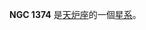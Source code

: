 {{NGCInfoBox|NGCID=NGC 1374|發現者=約翰·弗里德里希·威廉·赫歇爾|發現日期=1837年11月29日|其他編號=ESO 358-23,MCG -6-8-29,AM 0333-352|曆元=J2000.0|赤經=3時35分16.6秒
|赤緯=-35°13'33"|星座=天炉座|星體=星系|星等=11|表面亮度=13.1|藍等=12}}

'''NGC 1374''' 是[[天炉座|天炉座]]的一個[[星系|星系]]。

{{NGCReference|1374}}

{{Catalogs|NGC=1374}}